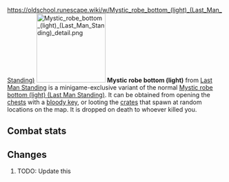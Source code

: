 https://oldschool.runescape.wiki/w/Mystic_robe_bottom_(light)_(Last_Man_Standing)
{{Infobox Item
|name = Mystic robe bottom (light)
|image = [[File:Mystic robe bottom (light) (Last Man Standing).png]]
|release = [[4 August]] [[2016]]
|update = Last Man Standing Beta and Splashing Restrictions  # TODO: Update this
|members = No
|quest = No
|tradeable = No
|placeholder = No
|equipable = Yes
|stackable = No
|noteable = Yes
|options = Wear, Drop
|examine = The lower half of a bright magical robe.
|value = 1
|alchable = No
|weight = 1.814
|id = 27161
}}
[[File:Mystic robe bottom (light) (Last Man Standing) detail.png|160px|left]]
'''Mystic robe bottom (light)''' from [[Last Man Standing]] is a minigame-exclusive variant of the normal [[Mystic robe bottom (light) (Last Man Standing)]]. It can be obtained from opening the [[Chest (Last Man Standing)|chests]] with a [[bloody key]], or looting the [[Crate (Last Man Standing)|crates]] that spawn at random locations on the map. It is dropped on death to whoever killed you.

==Combat stats==
{{Infobox Bonuses
|astab = 0
|aslash = 0
|acrush = 0
|amagic = 15
|arange = 0
|dstab = 0
|dslash = 0
|dcrush = 0
|dmagic = 15
|drange = 0
|str = 0
|rstr = 0
|mdmg = 0
|prayer = 0
|slot = legs
|image = [[File:Mystic robe bottom (light) (Last Man Standing) equipped male.png|160px]]
|altimage = [[File:Mystic robe bottom (light) (Last Man Standing) equipped female.png|160px]]
}}

==Changes==
# TODO: Update this
{{Subject changes header}}
{{Subject changes
|date = 4 August 2016
|update = Last Man Standing
|change = The item was made fully available with the release of Last Man Standing.
}}
{{Subject changes footer}}

{{Last Man Standing In-game Items}}